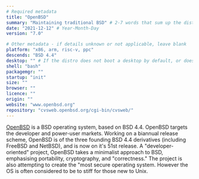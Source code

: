 ```yaml
---
# Required metadata
title: "OpenBSD"
summary: "Maintaining traditional BSD" # 2-7 words that sum up the distribution
date: "2021-12-12" # Year-Month-Day
version: "7.0"

# Other metadata - if details unknown or not applicable, leave blank
platform: "x86, arm, risc-v, ppc"
descends: "BSD 4.4"
desktop: "" # If the distro does not boot a desktop by default, or doesn't ship one, leave 'desktop' blank
shell: "bash"
packagemgr: ""
startup: "init"
size: ""
browser: ""
licence: ""
origin: ""
website: "www.openbsd.org"
repository: "cvsweb.openbsd.org/cgi-bin/cvsweb/"
---
```


[OpenBSD](http://www.openbsd.org) is a BSD operating system, based on BSD 4.4. OpenBSD targets the developer and power-user markets. Working on a biannual release scheme, OpenBSD is of the three founding BSD 4.4 derivatives (including FreeBSD and NetBSD), and is now on it's 51st release. A "developer-oriented" project, OpenBSD takes a minimalist approach to BSD, emphasising portability, cryptography, and "correctness." The project is also attempting to create the "most secure operating system. However the OS is often considered to be to stiff for those new to Unix.
